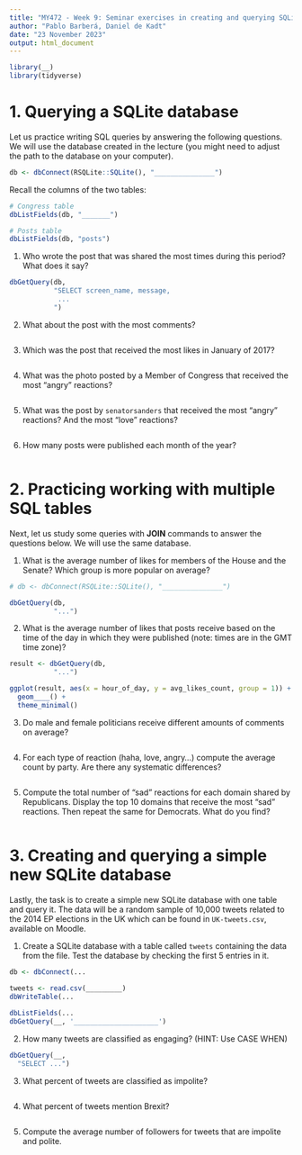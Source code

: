 ---
title: "MY472 - Week 9: Seminar exercises in creating and querying SQLite databases - solution"
author: "Pablo Barberá, Daniel de Kadt"
date: "23 November 2023"
output: html_document
---

```{r}
library(__)
library(tidyverse)
```

# 1. Querying a SQLite database

Let us practice writing SQL queries by answering the following questions. We will use the database created in the lecture (you might need to adjust the path to the database on your computer).

```{r}
db <- dbConnect(RSQLite::SQLite(), "_______________")
```

Recall the columns of the two tables:

```{r}
# Congress table
dbListFields(db, "_______")

# Posts table
dbListFields(db, "posts")
```

1. Who wrote the post that was shared the most times during this period? What does it say?

```{r}
dbGetQuery(db, 
           "SELECT screen_name, message, 
            ...
           ")
```

2. What about the post with the most comments?

```{r}

```

3. Which was the post that received the most likes in January of 2017?

```{r}

```


4. What was the photo posted by a Member of Congress that received the most "angry" reactions?

```{r}

```


5. What was the post by `senatorsanders` that received the most "angry" reactions? And the most "love" reactions?

```{r}

```


6. How many posts were published each month of the year?

```{r}

```


# 2. Practicing working with multiple SQL tables

Next, let us study some queries with **JOIN** commands to answer the questions below. We will use the same database.

1. What is the average number of likes for members of the House and the Senate? Which group is more popular on average?

```{r}
# db <- dbConnect(RSQLite::SQLite(), "_______________")

dbGetQuery(db, 
           "...")
```

2. What is the average number of likes that posts receive based on the time of the day in which they were published (note: times are in the GMT time zone)?

```{r}
result <- dbGetQuery(db, 
           "...")

ggplot(result, aes(x = hour_of_day, y = avg_likes_count, group = 1)) +
  geom____() +
  theme_minimal()
```

3. Do male and female politicians receive different amounts of comments on average?

```{r}

```

4. For each type of reaction (haha, love, angry...) compute the average count by party. Are there any systematic differences?

```{r}

```

5. Compute the total number of "sad" reactions for each domain shared by Republicans. Display the top 10 domains that receive the most "sad" reactions. Then repeat the same for Democrats. What do you find?

```{r}

```


# 3. Creating and querying a simple new SQLite database

Lastly, the task is to create a simple new SQLite database with one table and query it. The data will be a random sample of 10,000 tweets related to the 2014 EP elections in the UK which can be found in `UK-tweets.csv`, available on Moodle.

1. Create a SQLite database with a table called `tweets` containing the data from the file. Test the database by checking the first 5 entries in it.

```{r}
db <- dbConnect(...
                
tweets <- read.csv(_________)
dbWriteTable(...  

dbListFields(...
dbGetQuery(__, '_____________________')                
```

2. How many tweets are classified as engaging? (HINT: Use CASE WHEN)

```{r}
dbGetQuery(__, 
  "SELECT ...")
```

3. What percent of tweets are classified as impolite?

```{r}

```

4. What percent of tweets mention Brexit?

```{r}

```

5. Compute the average number of followers for tweets that are impolite and polite.

```{r}

```

